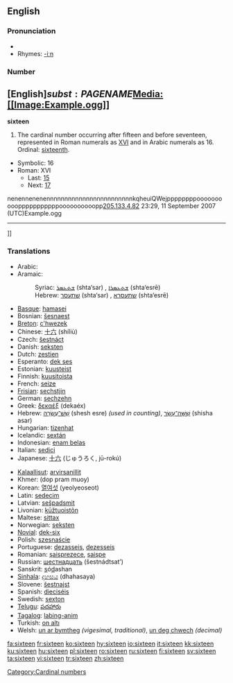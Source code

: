 ==English==

===Pronunciation===
* {{audio|en-us-sixteen.ogg|Audio (US)}}
*Rhymes: [[Rhymes:English:-iːn|-iːn]]

===Number===
== [English]'''<math>{{subst:PAGENAME}}</math>[[Media:[[Image:Example.ogg]]]]''' ==

'''sixteen'''

# The cardinal number occurring after fifteen and before seventeen, represented in Roman numerals as [[XVI]] and in Arabic numerals as 16.  Ordinal: [[sixteenth]].
*Symbolic: 16
*Roman: XVI
**Last: [[fifteen|15]]
**Next: [[seventeen|17]]
nenennenenennnnnnnnnnnnnnnnnnnnnnnnkqheuiQWejppppppppoooooooooopppppppppppoooooooooopp[[Media:--[[User:205.133.4.82|205.133.4.82]] 23:29, 11 September 2007 (UTC)Example.ogg
----
]]

===Translations===
{{rfc-level|Translations at L3+ (AutoFormat would have corrected level of Translations)}}
{{top}}
*Arabic: {{ARchar|[[ستة عشر]]}} {{unicode|(síʈʈaʈ ʕášar)}}
*Aramaic:
*:Syriac: [[ܫܬܥܣܪ]] (shta‘sar) {{m}}, [[ܫܬܥܣܪܐ]] (shta‘esrē) {{f}}
*:Hebrew: [[שתעסר]] (shta‘sar) {{m}}, [[שתעסרא]] (shta‘esrē) {{f}}
*[[Basque]]: [[hamasei]]
*Bosnian: [[šesnaest]]
*[[Breton]]: [[c'hwezek]]
*Chinese: [[十六]] (shíliù)
*Czech: [[šestnáct]]
*Danish: [[seksten]]
*Dutch: [[zestien]] {{f}}
*Esperanto: [[dek ses]]
*Estonian: [[kuusteist]]
*Finnish: [[kuusitoista]]
*French: [[seize#French|seize]] {{m}}
*[[Frisian]]: [[sechstjin]]
*German: [[sechzehn]] {{f}}
*Greek: [[δεκαέξ]] (dekaéx)
*Hebrew: [[שש עשרה|שֵׁשׁ־עֶשְׂרֵה]] (shesh esre) {{f}} ''(used in counting)'', [[ששה עשר|שִׁשָּׁה־עָשָׂר]] (shisha asar) {{m}}
*Hungarian: [[tizenhat]]
*Icelandic: [[sextán]]
*Indonesian: [[enam belas]]
*Italian: [[sedici]] {{m}}
*Japanese: [[十六]] (じゅうろく, jū-rokú)
{{mid}}
*[[Kalaallisut]]: [[arvirsanillit]]
*Khmer: {{KMchar|[[ដប់ប្រាំមួយ]]}} (dop pram muoy)
*Korean: [[열여섯]] (yeolyeoseot)
*Latin: [[sedecim]]
*Latvian: [[sešpadsmit]]
*Livonian: [[kūžtuoistõn]]
*Maltese: [[sittax]]
*Norwegian: [[seksten]]
*[[Novial]]: [[dek-six]]
*Polish: [[szesnaście]]
*Portuguese: [[dezasseis]], [[dezesseis]]
*Romanian: [[şaisprezece]], [[şaişpe]] {{italbrac|informal}}
*Russian: [[шестнадцать]] (šestnádtsat’)
*Sanskrit: <u>s</u>ó<u>d</u>ashan
*[[Sinhala]]: [[දහසය]] (dhahasaya)
*Slovene: [[šestnajst]]
*Spanish: [[dieciséis]] {{m}}
*Swedish: [[sexton]]
*[[Telugu]]: [[పదహారు]]
*[[Tagalog]]: [[labing-anim]]
*Turkish: [[on altı]]
*Welsh: [[un ar bymtheg]] ''(vigesimal, traditional)'', [[un deg chwech]] ''(decimal)''
{{bottom}}

[[Category:Cardinal numbers]]

[[fa:sixteen]]
[[fr:sixteen]]
[[ko:sixteen]]
[[hy:sixteen]]
[[io:sixteen]]
[[it:sixteen]]
[[kk:sixteen]]
[[ku:sixteen]]
[[hu:sixteen]]
[[pl:sixteen]]
[[ro:sixteen]]
[[ru:sixteen]]
[[fi:sixteen]]
[[sv:sixteen]]
[[ta:sixteen]]
[[vi:sixteen]]
[[tr:sixteen]]
[[zh:sixteen]]
